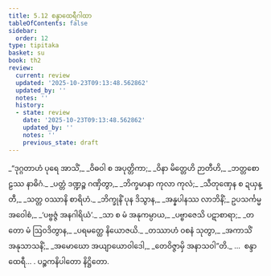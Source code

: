 ```yaml
---
title: 5.12 စန္ဒာထေရီဂါထာ
tableOfContents: false
sidebar:
  order: 12
type: tipitaka
basket: su
book: th2
review:
  current: review
  updated: '2025-10-23T09:13:48.562862'
  updated_by: ''
  notes: ''
  history:
  - state: review
    date: '2025-10-23T09:13:48.562862'
    updated_by: ''
    notes: ''
    previous_state: draft
---
```



<ReviewStatus review={frontmatter.review} showDetails={true} />

<HypothesisAnnotation frontmatter={frontmatter} />

<DynamicBreadcrumb />

<Division number="122" book="th2" e="ch" v="19" p="393">

<Paragraph number="175" type="verses" book="th2">
_“ဒုဂ္ဂတာဟံ ပုရေ အာသိံ,_  
_ဝိဓဝါ စ အပုတ္တိကာ;_  
_ဝိနာ မိတ္တေဟိ ဉာတီဟိ,_  
_ဘတ္တစောဠဿ နာဓိဂံ._  

</Paragraph>

</Division>
<Division number="123" book="th2" e="ch" v="19" p="393">

<Paragraph number="176" type="verses" book="th2">
_ပတ္တံ ဒဏ္ဍဉ္စ ဂဏှိတွာ,_  
_ဘိက္ခမာနာ ကုလာ ကုလံ;_  
_သီတုဏှေန စ ဍယှန္တီ,_  
_သတ္တ ဝဿာနိ စာရိဟံ._  

</Paragraph>

</Division>
<Division number="124" book="th2" e="ch" v="19" p="393">

<Paragraph number="177" type="verses" book="th2">
_ဘိက္ခုနိံ ပုန ဒိသွာန,_  
_အန္နပါနဿ လာဘိနိံ;_  
ဥပသင်္ကမ္မ အဝေါစံ,_  
_‘ပဗ္ဗဇ္ဇံ အနဂါရိယံ’._  

</Paragraph>

</Division>
<Division number="125" book="th2" e="ch" v="19" p="393">

<Paragraph number="178" type="verses" book="th2">
_သာ စ မံ အနုကမ္ပာယ,_  
_ပဗ္ဗာဇေသိ ပဋာစာရာ;_  
_တတော မံ ဩဝဒိတွာန,_  
_ပရမတ္ထေ နိယောဇယိ._  

</Paragraph>

</Division>
<Division number="126" book="th2" e="ch" v="19" p="393">

<Paragraph number="179" type="verses" book="th2">
_တဿာဟံ ဝစနံ သုတွာ,_  
_အကာသိံ အနုသာသနိံ;_  
_အမောဃော အယျာယောဝါဒေါ,_  
_တေဝိဇ္ဇာမှိ အနာသဝါ”တိ._  


</Paragraph>
</Division>

<Paragraph number="180" type="center" book="th2">
…  စန္ဒာ ထေရီ… .



</Paragraph>

<Paragraph number="181" type="center" book="th2">
ပဉ္စကနိပါတော နိဋ္ဌိတော.
</Paragraph>